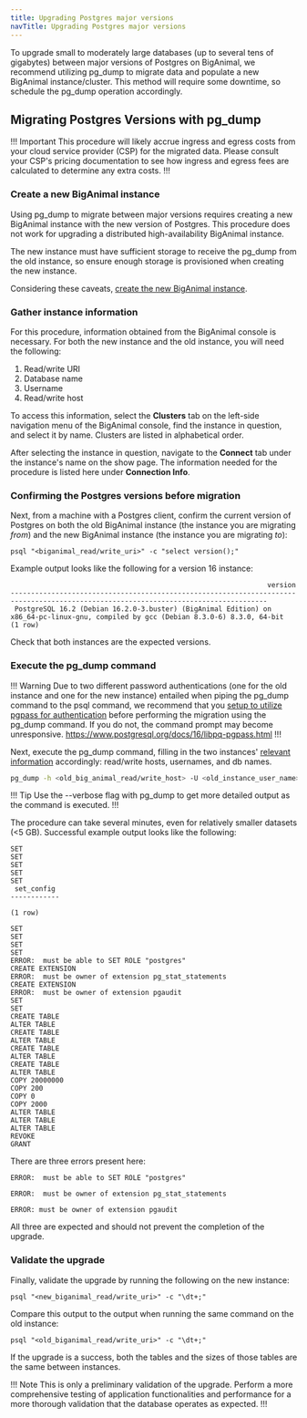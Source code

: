 ```yaml
---
title: Upgrading Postgres major versions
navTitle: Upgrading Postgres major versions
---
```


To upgrade small to moderately large databases (up to several tens of gigabytes) between major versions of Postgres on BigAnimal, we recommend utilizing pg_dump to migrate data and populate a new BigAnimal instance/cluster. This method will require some downtime, so schedule the pg_dump operation accordingly.

## Migrating Postgres Versions with pg_dump

!!! Important
This procedure will likely accrue ingress and egress costs from your cloud service provider (CSP) for the migrated data. Please consult your CSP's pricing documentation to see how ingress and egress fees are calculated to determine any extra costs.
!!!

### Create a new BigAnimal instance

Using pg_dump to migrate between major versions requires creating a new BigAnimal instance with the new version of Postgres. This procedure does not work for upgrading a distributed high-availability BigAnimal instance.

The new instance must have sufficient storage to receive the pg_dump from the old instance, so ensure enough storage is provisioned when creating the new instance.

Considering these caveats, [create the new BigAnimal instance](../getting_started/creating_a_cluster.mdx).

### Gather instance information

For this procedure, information obtained from the BigAnimal console is necessary. For both the new instance and the old instance, you will need the following:

1. Read/write URI
2. Database name
3. Username 
4. Read/write host

To access this information, select the **Clusters** tab on the left-side navigation menu of the BigAnimal console, find the instance in question, and select it by name. Clusters are listed in alphabetical order.

After selecting the instance in question, navigate to the **Connect** tab under the instance's name on the show page. The information needed for the procedure is listed here under **Connection Info**.

### Confirming the Postgres versions before migration

Next, from a machine with a Postgres client, confirm the current version of Postgres on both the old BigAnimal instance (the instance you are migrating *from*) and the new BigAnimal instance (the instance you are migrating *to*):

```
psql "<biganimal_read/write_uri>" -c "select version();"
```

Example output looks like the following for a version 16 instance:

```
                                                               version                                                               
-------------------------------------------------------------------------------------------------------------------------------------
 PostgreSQL 16.2 (Debian 16.2.0-3.buster) (BigAnimal Edition) on x86_64-pc-linux-gnu, compiled by gcc (Debian 8.3.0-6) 8.3.0, 64-bit
(1 row)
```

Check that both instances are the expected versions.

### Execute the pg_dump command

!!! Warning
Due to two different password authentications (one for the old instance and one for the new instance) entailed when piping the pg_dump command to the psql command, we recommend that you [setup to utilize pgpass for authentication](https://www.postgresql.org/docs/16/libpq-pgpass.html) before performing the migration using the pg_dump command. If you do not, the command prompt may become unresponsive.
https://www.postgresql.org/docs/16/libpq-pgpass.html
!!!

Next, execute the pg_dump command, filling in the two instances' [relevant information](#gather-instance-information) accordingly: read/write hosts, usernames, and db names.

```bash
pg_dump -h <old_big_animal_read/write_host> -U <old_instance_user_name> -d <old_db_name> | psql -h <new_big_animal_read/write_host> -U <new_instance_username> -d <new_db_name> 
```

!!! Tip
Use the --verbose flag with pg_dump to get more detailed output as the command is executed.
!!!

The procedure can take several minutes, even for relatively smaller datasets (<5 GB). Successful example output looks like the following:

```
SET
SET
SET
SET
SET
 set_config 
------------
 
(1 row)

SET
SET
SET
SET
ERROR:  must be able to SET ROLE "postgres"
CREATE EXTENSION
ERROR:  must be owner of extension pg_stat_statements
CREATE EXTENSION
ERROR:  must be owner of extension pgaudit
SET
SET
CREATE TABLE
ALTER TABLE
CREATE TABLE
ALTER TABLE
CREATE TABLE
ALTER TABLE
CREATE TABLE
ALTER TABLE
COPY 20000000
COPY 200
COPY 0
COPY 2000
ALTER TABLE
ALTER TABLE
ALTER TABLE
REVOKE
GRANT
```

There are three errors present here:


```
ERROR:  must be able to SET ROLE "postgres"
```

```
ERROR:  must be owner of extension pg_stat_statements
```

```
ERROR: must be owner of extension pgaudit
```

All three are expected and should not prevent the completion of the upgrade.

### Validate the upgrade

Finally, validate the upgrade by running the following on the new instance:

```
psql "<new_biganimal_read/write_uri>" -c "\dt+;"
```

Compare this output to the output when running the same command on the old instance:

```
psql "<old_biganimal_read/write_uri>" -c "\dt+;"
```

If the upgrade is a success, both the tables and the sizes of those tables are the same between instances. 

!!! Note
This is only a preliminary validation of the upgrade. Perform a more comprehensive testing of application functionalities and performance for a more thorough validation that the database operates as expected.
!!!
